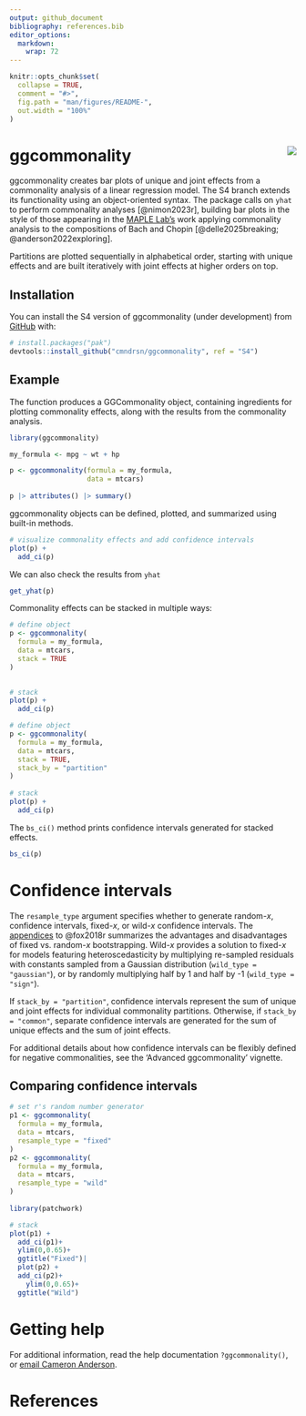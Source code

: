 ```yaml
---
output: github_document
bibliography: references.bib
editor_options: 
  markdown: 
    wrap: 72
---
```


<!-- README.md is generated from README.Rmd. Please edit that file -->

```r
knitr::opts_chunk$set(
  collapse = TRUE,
  comment = "#>",
  fig.path = "man/figures/README-",
  out.width = "100%"
)
```

# ggcommonality <img src="man/ggcommonality_sticker.png" align="right"/>

<!-- badges: start -->

<!-- badges: end -->

ggcommonality creates bar plots of unique and joint effects from a
commonality analysis of a linear regression model. The S4 branch extends
its functionality using an object-oriented syntax. The package calls on
`yhat` to perform commonality analyses [@nimon2023r], building bar plots
in the style of those appearing in the [MAPLE
Lab's](https://maplelab.net) work applying commonality analysis to the
compositions of Bach and Chopin [@delle2025breaking;
@anderson2022exploring].

Partitions are plotted sequentially in alphabetical order, starting with
unique effects and are built iteratively with joint effects at higher
orders on top.

## Installation

You can install the S4 version of ggcommonality (under development) from
[GitHub](https://github.com/) with:

``` r
# install.packages("pak")
devtools::install_github("cmndrsn/ggcommonality", ref = "S4")
```

## Example

The function produces a GGCommonality object, containing ingredients for
plotting commonality effects, along with the results from the
commonality analysis.

```r
library(ggcommonality)

my_formula <- mpg ~ wt + hp

p <- ggcommonality(formula = my_formula,
                   data = mtcars)
  
p |> attributes() |> summary()
```

ggcommonality objects can be defined, plotted, and summarized using
built-in methods.

```r
# visualize commonality effects and add confidence intervals
plot(p) +
  add_ci(p)
```

We can also check the results from `yhat`

```r

get_yhat(p)
```

Commonality effects can be stacked in multiple ways:

```r

# define object 
p <- ggcommonality(
  formula = my_formula,
  data = mtcars,
  stack = TRUE
)
  

# stack
plot(p) +
  add_ci(p)


```

```r
# define object 
p <- ggcommonality(
  formula = my_formula,
  data = mtcars,
  stack = TRUE, 
  stack_by = "partition"
)
  
# stack
plot(p) +
  add_ci(p)

```

The `bs_ci()` method prints confidence intervals generated for stacked
effects.

```r
bs_ci(p)
```

# Confidence intervals

The `resample_type` argument specifies whether to generate random-*x*,
confidence intervals, fixed-*x*, or wild-*x* confidence intervals. The
[appendices](https://www.john-fox.ca/Companion/) to @fox2018r summarizes
the advantages and disadvantages of fixed vs. random-*x* bootstrapping.
Wild-*x* provides a solution to fixed-*x* for models featuring
heteroscedasticity by multiplying re-sampled residuals with constants
sampled from a Gaussian distribution (`wild_type = "gaussian"`), or by
randomly multiplying half by 1 and half by -1 (`wild_type = "sign"`).

If `stack_by = "partition"`, confidence intervals represent the sum of
unique and joint effects for individual commonality partitions.
Otherwise, if `stack_by = "common"`, separate confidence intervals are
generated for the sum of unique effects and the sum of joint effects.

:::note

For additional details about how confidence intervals can be flexibly
defined for negative commonalities, see the 'Advanced ggcommonality'
vignette.

:::

## Comparing confidence intervals

```r
# set r's random number generator
p1 <- ggcommonality(
  formula = my_formula,
  data = mtcars,
  resample_type = "fixed"
)
p2 <- ggcommonality(
  formula = my_formula,
  data = mtcars,
  resample_type = "wild"
)
  
library(patchwork)

# stack
plot(p1) +
  add_ci(p1)+
  ylim(0,0.65)+
  ggtitle("Fixed")|
  plot(p2) +
  add_ci(p2)+
    ylim(0,0.65)+
  ggtitle("Wild")

```

# Getting help

For additional information, read the help documentation
`?ggcommonality()`, or [email Cameron
Anderson](mailto:andersoc@mcmaster.ca).

# References
